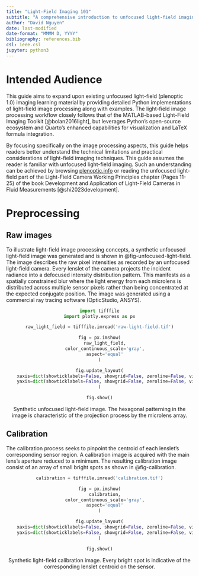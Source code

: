 ```yaml
---
title: "Light-Field Imaging 101"
subtitle: "A comprehensive introduction to unfocused light-field imaging (plenoptic 1.0)"
author: "David Nguyen"
date: last-modified
date-format: "MMMM D, YYYY"
bibliography: references.bib
csl: ieee.csl
jupyter: python3
---
```


# Intended Audience

This guide aims to expand upon existing unfocused light-field (plenoptic 1.0) imaging learning material by providing detailed Python implementations of light-field image processing along with examples. The light-field image processing workflow closely follows that of the MATLAB-based Light-Field Imaging Toolkit [@bolan2016light], but leverages Python's open-source ecosystem and Quarto's enhanced capabilities for visualization and LaTeX formula integration.

By focusing specifically on the image processing aspects, this guide helps readers better understand the technical limitations and practical considerations of light-field imaging techniques. This guide assumes the reader is familiar with unfocused light-field imaging. Such an understanding can be achieved by browsing [plenoptic.info](https://www.plenoptic.info/) or reading the unfocused light-field part of the Light-Field Camera Working Principles chapter (Pages 11-25) of the book Development and Application of Light-Field Cameras in Fluid Measurements [@shi2023development].

# Preprocessing

## Raw images

To illustrate light-field image processing concepts, a synthetic unfocused light-field image was generated and is shown in @fig-unfocused-light-field. The image describes the raw pixel intensities as recorded by an unfocused light-field camera. Every lenslet of the camera projects the incident radiance into a defocused intensity distribution pattern. This manifests as a spatially constrained blur where the light energy from each microlens is distributed across multiple sensor pixels rather than being concentrated at the expected conjugate position. The image was generated using a commercial ray tracing software (OpticStudio, ANSYS).

::: {#fig-unfocused-light-field .column-page style="text-align: center;"}
```python
import tifffile
import plotly.express as px

raw_light_field = tifffile.imread('raw-light-field.tif')

fig = px.imshow(
    raw_light_field,
    color_continuous_scale='gray',
    aspect='equal'
)

fig.update_layout(
    xaxis=dict(showticklabels=False, showgrid=False, zeroline=False, visible=False),
    yaxis=dict(showticklabels=False, showgrid=False, zeroline=False, visible=False)
)

fig.show()
```
Synthetic unfocused light-field image. The hexagonal patterning in the image is characteristic of the projection process by the microlens array.
:::

## Calibration

The calibration process seeks to pinpoint the centroid of each lenslet's corresponding sensor region. A calibration image is acquired with the main lens's aperture reduced to a minimum. The resulting calibration image consist of an array of small bright spots as shown in @fig-calibration.

::: {#fig-calibration .column-page style="text-align: center;"}
```python
calibration = tifffile.imread('calibration.tif')

fig = px.imshow(
    calibration,
    color_continuous_scale='gray',
    aspect='equal'
)

fig.update_layout(
    xaxis=dict(showticklabels=False, showgrid=False, zeroline=False, visible=False),
    yaxis=dict(showticklabels=False, showgrid=False, zeroline=False, visible=False)
)

fig.show()
```
Synthetic light-field calibration image. Every bright spot is indicative of the corresponding lenslet centroid on the sensor.
:::